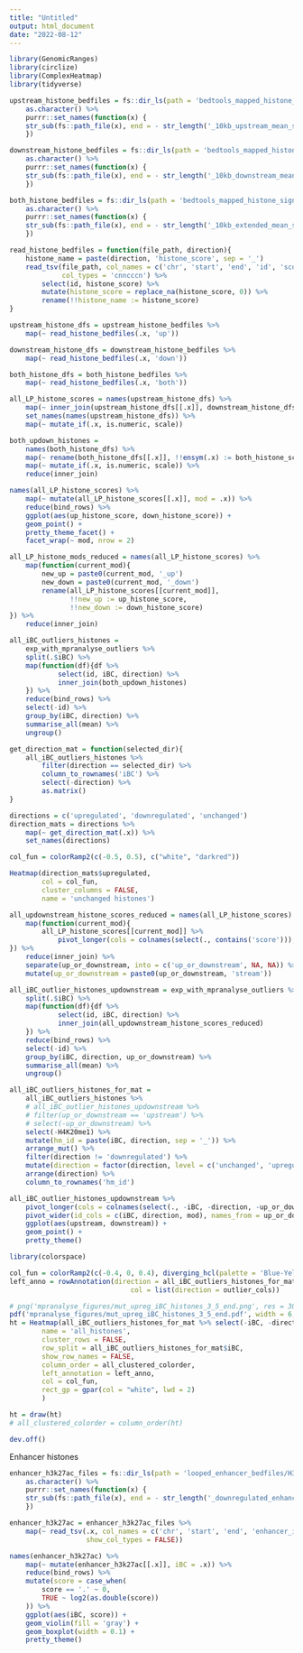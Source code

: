---
title: "Untitled"
output: html_document
date: "2022-08-12"
---

```{r message=F}
library(GenomicRanges)
library(circlize)
library(ComplexHeatmap)
library(tidyverse)
```

```{r}
upstream_histone_bedfiles = fs::dir_ls(path = 'bedtools_mapped_histone_signals/', glob = '*upstream*') %>%
    as.character() %>%
    purrr::set_names(function(x) {
    str_sub(fs::path_file(x), end = - str_length('_10kb_upstream_mean_signal.bed') - 1)
    })

downstream_histone_bedfiles = fs::dir_ls(path = 'bedtools_mapped_histone_signals/', glob = '*downstream*') %>%
    as.character() %>%
    purrr::set_names(function(x) {
    str_sub(fs::path_file(x), end = - str_length('_10kb_downstream_mean_signal.bed') - 1)
    })

both_histone_bedfiles = fs::dir_ls(path = 'bedtools_mapped_histone_signals/', glob = '*extended*') %>%
    as.character() %>%
    purrr::set_names(function(x) {
    str_sub(fs::path_file(x), end = - str_length('_10kb_extended_mean_signal.bed') - 1)
    })

```

```{r}
read_histone_bedfiles = function(file_path, direction){
    histone_name = paste(direction, 'histone_score', sep = '_')
    read_tsv(file_path, col_names = c('chr', 'start', 'end', 'id', 'score', 'strand', 'histone_score'),
             col_types = 'cnncccn') %>% 
        select(id, histone_score) %>% 
        mutate(histone_score = replace_na(histone_score, 0)) %>% 
        rename(!!histone_name := histone_score)
}
```

```{r}
upstream_histone_dfs = upstream_histone_bedfiles %>% 
    map(~ read_histone_bedfiles(.x, 'up')) 

downstream_histone_dfs = downstream_histone_bedfiles %>% 
    map(~ read_histone_bedfiles(.x, 'down')) 

both_histone_dfs = both_histone_bedfiles %>% 
    map(~ read_histone_bedfiles(.x, 'both')) 
```

```{r}
all_LP_histone_scores = names(upstream_histone_dfs) %>% 
    map(~ inner_join(upstream_histone_dfs[[.x]], downstream_histone_dfs[[.x]])) %>% 
    set_names(names(upstream_histone_dfs)) %>%  
    map(~ mutate_if(.x, is.numeric, scale))
```

```{r}
both_updown_histones =
    names(both_histone_dfs) %>% 
    map(~ rename(both_histone_dfs[[.x]], !!ensym(.x) := both_histone_score)) %>% 
    map(~ mutate_if(.x, is.numeric, scale)) %>% 
    reduce(inner_join)
```

```{r}
names(all_LP_histone_scores) %>% 
    map(~ mutate(all_LP_histone_scores[[.x]], mod = .x)) %>% 
    reduce(bind_rows) %>% 
    ggplot(aes(up_histone_score, down_histone_score)) +
    geom_point() +
    pretty_theme_facet() +
    facet_wrap(~ mod, nrow = 2)
```

```{r}
all_LP_histone_mods_reduced = names(all_LP_histone_scores) %>% 
    map(function(current_mod){
        new_up = paste0(current_mod, '_up')
        new_down = paste0(current_mod, '_down')
        rename(all_LP_histone_scores[[current_mod]], 
               !!new_up := up_histone_score, 
               !!new_down := down_histone_score)
}) %>% 
    reduce(inner_join)
```

```{r}
all_iBC_outliers_histones =
    exp_with_mpranalyse_outliers %>% 
    split(.$iBC) %>% 
    map(function(df){df %>% 
            select(id, iBC, direction) %>% 
            inner_join(both_updown_histones) 
    }) %>% 
    reduce(bind_rows) %>% 
    select(-id) %>% 
    group_by(iBC, direction) %>%
    summarise_all(mean) %>%
    ungroup()
```

```{r}
get_direction_mat = function(selected_dir){
    all_iBC_outliers_histones %>% 
        filter(direction == selected_dir) %>% 
        column_to_rownames('iBC') %>% 
        select(-direction) %>% 
        as.matrix()
}
```

```{r}
directions = c('upregulated', 'downregulated', 'unchanged')
direction_mats = directions %>% 
    map(~ get_direction_mat(.x)) %>% 
    set_names(directions)
```

```{r}
col_fun = colorRamp2(c(-0.5, 0.5), c("white", "darkred"))

Heatmap(direction_mats$upregulated,
        col = col_fun,
        cluster_columns = FALSE, 
        name = 'unchanged histones')
```

```{r}
all_updownstream_histone_scores_reduced = names(all_LP_histone_scores) %>% 
    map(function(current_mod){
        all_LP_histone_scores[[current_mod]] %>% 
            pivot_longer(cols = colnames(select(., contains('score'))), names_to = 'up_or_downstream', values_to = current_mod)
}) %>% 
    reduce(inner_join) %>% 
    separate(up_or_downstream, into = c('up_or_downstream', NA, NA)) %>% 
    mutate(up_or_downstream = paste0(up_or_downstream, 'stream'))
```

```{r}
all_iBC_outlier_histones_updownstream = exp_with_mpranalyse_outliers %>% 
    split(.$iBC) %>% 
    map(function(df){df %>% 
            select(id, iBC, direction) %>% 
            inner_join(all_updownstream_histone_scores_reduced) 
    }) %>% 
    reduce(bind_rows) %>% 
    select(-id) %>% 
    group_by(iBC, direction, up_or_downstream) %>%
    summarise_all(mean) %>%
    ungroup()
```

```{r}
all_iBC_outliers_histones_for_mat =
    all_iBC_outliers_histones %>%
    # all_iBC_outlier_histones_updownstream %>% 
    # filter(up_or_downstream == 'upstream') %>% 
    # select(-up_or_downstream) %>% 
    select(-H4K20me1) %>%
    mutate(hm_id = paste(iBC, direction, sep = '_')) %>%
    arrange_mut() %>%
    filter(direction != 'downregulated') %>%
    mutate(direction = factor(direction, level = c('unchanged', 'upregulated'))) %>%
    arrange(direction) %>%
    column_to_rownames('hm_id')
```

```{r}
all_iBC_outlier_histones_updownstream %>% 
    pivot_longer(cols = colnames(select(., -iBC, -direction, -up_or_downstream)), names_to = 'mod', values_to = 'score') %>% 
    pivot_wider(id_cols = c(iBC, direction, mod), names_from = up_or_downstream, values_from = score) %>% 
    ggplot(aes(upstream, downstream)) +
    geom_point() +
    pretty_theme()
```
 
```{r}
library(colorspace)
```

```{r}
col_fun = colorRamp2(c(-0.4, 0, 0.4), diverging_hcl(palette = 'Blue-Yellow', 3))
left_anno = rowAnnotation(direction = all_iBC_outliers_histones_for_mat$direction,
                              col = list(direction = outlier_cols))

# png('mpranalyse_figures/mut_upreg_iBC_histones_3_5_end.png', res = 300, width = 6, height = 4, unit = 'in')
pdf('mpranalyse_figures/mut_upreg_iBC_histones_3_5_end.pdf', width = 6, height = 4)
ht = Heatmap(all_iBC_outliers_histones_for_mat %>% select(-iBC, -direction),
        name = 'all_histones', 
        cluster_rows = FALSE,
        row_split = all_iBC_outliers_histones_for_mat$iBC,
        show_row_names = FALSE,
        column_order = all_clustered_colorder,
        left_annotation = left_anno,
        col = col_fun,
        rect_gp = gpar(col = "white", lwd = 2)
        ) 

ht = draw(ht)
# all_clustered_colorder = column_order(ht)

dev.off()
```

Enhancer histones

```{r}
enhancer_h3k27ac_files = fs::dir_ls(path = 'looped_enhancer_bedfiles/H3K27ac_signal/', glob = '*H3K27ac*') %>%
    as.character() %>%
    purrr::set_names(function(x) {
    str_sub(fs::path_file(x), end = - str_length('_downregulated_enhancers_mean_H3K27ac.bed') - 1)
    })
```

```{r}
enhancer_h3k27ac = enhancer_h3k27ac_files %>% 
    map(~ read_tsv(.x, col_names = c('chr', 'start', 'end', 'enhancer_id', 'score'), 
                   show_col_types = FALSE)) 
```

```{r}
names(enhancer_h3k27ac) %>% 
    map(~ mutate(enhancer_h3k27ac[[.x]], iBC = .x)) %>% 
    reduce(bind_rows) %>% 
    mutate(score = case_when(
        score == '.' ~ 0,
        TRUE ~ log2(as.double(score))
    )) %>%
    ggplot(aes(iBC, score)) +
    geom_violin(fill = 'gray') +
    geom_boxplot(width = 0.1) +
    pretty_theme()
```

